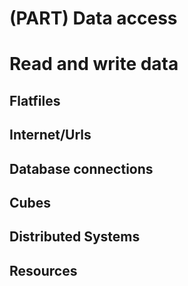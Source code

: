 # (PART) Data access {-} 

# Read and write data

## Flatfiles

## Internet/Urls

## Database connections

## Cubes

## Distributed Systems

## Resources